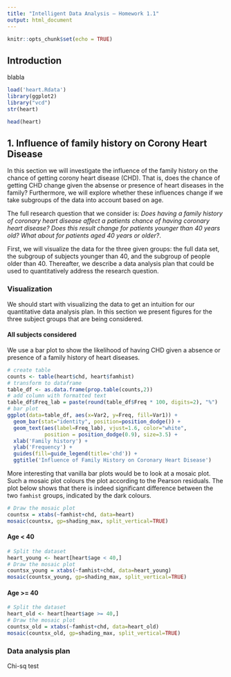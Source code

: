 ```yaml
---
title: "Intelligent Data Analysis — Homework 1.1"
output: html_document
---
```


```r
knitr::opts_chunk$set(echo = TRUE)
```

## Introduction
blabla
```r
load('heart.Rdata')
library(ggplot2)
library("vcd")
str(heart)
```

```r
head(heart)
```

## 1. Influence of family history on Corony Heart Disease
In this section we will investigate the influence of the family history on the chance of getting corony heart disease (CHD). That is, does the chance of getting CHD change given the absense or presence of heart diseases in the family? Furthermore, we will explore whether these influences change if we take subgroups of the data into account based on age. 

The full research question that we consider is: *Does having a family history of coronary heart disease affect a patients chance of having coronary heart disease? Does this result change for patients younger than 40 years old? What about for patients aged 40 years or older?*. 

First, we will visualize the data for the three given groups: the full data set, the subgroup of subjects younger than 40, and the subgroup of people older than 40. Thereafter, we describe a data analysis plan that could be used to quantitatively address the research question. 

### Visualization
We should start with visualizing the data to get an intuition for our quantitative data analysis plan. In this section we present figures for the three subject groups that are being considered. 

#### All subjects considered
We use a bar plot to show the likelihood of having CHD given a absence or presence of a family history of heart diseases. 

```r
# create table
counts <- table(heart$chd, heart$famhist)
# transform to dataframe
table_df <- as.data.frame(prop.table(counts,2))
# add column with formatted text
table_df$Freq_lab = paste(round(table_df$Freq * 100, digits=2), "%")
# bar plot
ggplot(data=table_df, aes(x=Var2, y=Freq, fill=Var1)) + 
  geom_bar(stat="identity", position=position_dodge()) + 
  geom_text(aes(label=Freq_lab), vjust=1.6, color="white",
            position = position_dodge(0.9), size=3.5) +
  xlab('Family history') +
  ylab('Frequency') + 
  guides(fill=guide_legend(title='chd')) + 
  ggtitle('Influence of Family History on Coronary Heart Disease')
```

More interesting that vanilla bar plots would be to look at a mosaic plot. Such a mosaic plot colours the plot according to the Pearson residuals. The plot below shows that there is indeed significant difference between the two `famhist` groups, indicated by the dark colours. 
```r
# Draw the mosaic plot
countsx = xtabs(~famhist+chd, data=heart)
mosaic(countsx, gp=shading_max, split_vertical=TRUE)
```

#### Age < 40 
```r
# Split the dataset
heart_young <- heart[heart$age < 40,]
# Draw the mosaic plot
countsx_young = xtabs(~famhist+chd, data=heart_young)
mosaic(countsx_young, gp=shading_max, split_vertical=TRUE)
```

#### Age >= 40
```r
# Split the dataset
heart_old <- heart[heart$age >= 40,]
# Draw the mosaic plot
countsx_old = xtabs(~famhist+chd, data=heart_old)
mosaic(countsx_old, gp=shading_max, split_vertical=TRUE)
```

### Data analysis plan
Chi-sq test